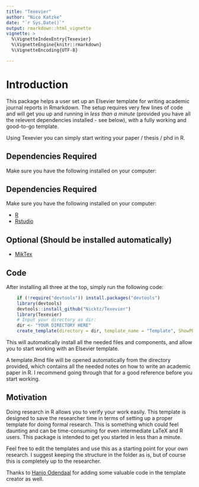 ```yaml
---
title: "Texevier"
author: "Nico Katzke"
date: "`r Sys.Date()`"
output: rmarkdown::html_vignette
vignette: >
  %\VignetteIndexEntry{Texevier}
  %\VignetteEngine{knitr::rmarkdown}
  %\VignetteEncoding{UTF-8}

---
```


# Introduction 

This package helps a user set up an Elsevier template for writing academic journal reports in Rmarkdown. The setup requires very few lines of code and will get you up and running in _less than a minute_ (provided you have all the relevent dependencies installed - see below), with a fully working and good-to-go template. 

Using Texevier you can simply start writing your paper / thesis / phd in R.

## Dependencies Required

Make sure you have the following installed on your computer:

## Dependencies Required

Make sure you have the following installed on your computer:

* [R](http://cran.r-project.org/bin/windows/base/)
* [Rstudio](http://www.rstudio.com/)

## Optional (Should be installed automatically)

* [MikTex](http://miktex.org/download)

## Code

After installing all three at the top, simply run the following code:

```r

    if (!require("devtools")) install.packages("devtools")
    library(devtools)
    devtools::install_github("Nicktz/Texevier")
    library(Texevier)
    # Input your directory as dir:
    dir <- "YOUR DIRECTORY HERE"
    create_template(directory = dir, template_name = "Template", ShowPDFatLaunch = FALSE)

```

This will automatically install all the needed files and components, and allow you to start working with an Elsevier template.

A template.Rmd file will be opened automatically from the directory provided, which contains all the needed notes on how to write an academic paper in R. I recommend going through that for a good reference before you start working.


## Motivation
Doing research in R allows you to verify your work easily. This template is designed to save the researcher time in terms of setting up a proper template for doing formal research. This is something which could feel daunting and can be time-consuming for even intermediate LaTeX  and R users. This package is intended to get you started in less than a minute.

Feel free to edit the templates and use this as a starting point for your own research. I suggest keeping the structure in the folder as is, but of course this is completely up to the researcher. 


Thanks to [Hanjo Odendaal](https://github.com/HanjoStudy) for adding some valuable code in the template creator as well.
